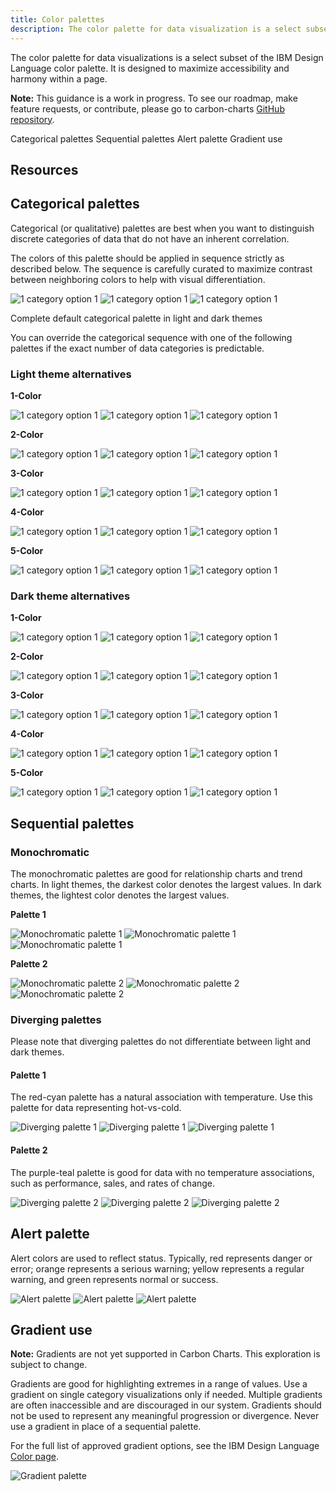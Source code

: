 ```yaml
---
title: Color palettes
description: The color palette for data visualization is a select subset of the IBM Design Language color palette.
---
```


<PageDescription>

The color palette for data visualizations is a select subset of the IBM Design Language color palette. It is designed to maximize accessibility and harmony within a page.

</PageDescription>

<InlineNotification>

**Note:** This guidance is a work in progress. To see our roadmap, make feature requests, or contribute, please go to carbon-charts [GitHub repository](https://github.com/carbon-design-system/carbon-charts).

</InlineNotification>

<AnchorLinks>

<AnchorLink>Categorical palettes</AnchorLink>
<AnchorLink>Sequential palettes</AnchorLink>
<AnchorLink>Alert palette</AnchorLink>
<AnchorLink>Gradient use</AnchorLink>

</AnchorLinks>

## Resources

<Row className="resource-card-group">
  <Column colLg={4} colMd={4} noGutterSm>
    <ResourceCard
      subTitle="Data visualization color palettes (IBM internal link)"
      href="https://ibm.box.com/s/3mt8fshtgy70r7rhxjhfo3gbdt0n3x5y"
      actionIcon="download">
      <MdxIcon name="sketch" />
    </ResourceCard>
  </Column>
</Row>

## Categorical palettes

Categorical (or qualitative) palettes are best when you want to distinguish discrete categories of data that do not have an inherent correlation.

The colors of this palette should be applied in sequence strictly as described below. The sequence is carefully curated to maximize contrast between neighboring colors to help with visual differentiation.

<Row>
<Column  colLg={8} colMd={6} colSm={4}>
<ArtDirection>

![1 category option 1](images/palettes-14catsm.png)
![1 category option 1](images/palettes-14cat.png)
![1 category option 1](images/palettes-14cat.png)

</ArtDirection>
<Caption>

Complete default categorical palette in light and dark themes

</Caption>

</Column>
</Row>

You can override the categorical sequence with one of the following palettes if the exact number of data categories is predictable.

### Light theme alternatives

**1-Color**

<Row>
<Column  colLg={8} colMd={6} colSm={4}>
<ArtDirection>

![1 category option 1](images/alts-light-1sm.png)
![1 category option 1](images/alts-light-1.png)
![1 category option 1](images/alts-light-1.png)

</ArtDirection>
</Column>
</Row>

**2-Color**

<Row>
<Column  colLg={12} colMd={8} colSm={4}>
<ArtDirection>

![1 category option 1](images/alts-light-2sm.png)
![1 category option 1](images/alts-light-2.png)
![1 category option 1](images/alts-light-2.png)

</ArtDirection>
</Column>
</Row>

**3-Color**

<Row>
<Column  colLg={12} colMd={8} colSm={4}>
<ArtDirection>

![1 category option 1](images/alts-light-3sm.png)
![1 category option 1](images/alts-light-3.png)
![1 category option 1](images/alts-light-3.png)

</ArtDirection>
</Column>
</Row>

**4-Color**

<Row>
<Column  colLg={8} colMd={6} colSm={4}>
<ArtDirection>

![1 category option 1](images/alts-light-4sm.png)
![1 category option 1](images/alts-light-4.png)
![1 category option 1](images/alts-light-4.png)

</ArtDirection>
</Column>
</Row>

**5-Color**

<Row>
<Column  colLg={8} colMd={6} colSm={4}>
<ArtDirection>

![1 category option 1](images/alts-light-5sm.png)
![1 category option 1](images/alts-light-5.png)
![1 category option 1](images/alts-light-5.png)

</ArtDirection>
</Column>
</Row>

### Dark theme alternatives

**1-Color**

<Row>
<Column  colLg={8} colMd={6} colSm={4}>
<ArtDirection>

![1 category option 1](images/alts-dark-1sm.png)
![1 category option 1](images/alts-dark-1.png)
![1 category option 1](images/alts-dark-1.png)

</ArtDirection>
</Column>
</Row>

**2-Color**

<Row>
<Column  colLg={12} colMd={8} colSm={4}>
<ArtDirection>

![1 category option 1](images/alts-dark-2sm.png)
![1 category option 1](images/alts-dark-2.png)
![1 category option 1](images/alts-dark-2.png)

</ArtDirection>
</Column>
</Row>

**3-Color**

<Row>
<Column  colLg={12} colMd={8} colSm={4}>
<ArtDirection>

![1 category option 1](images/alts-dark-3sm.png)
![1 category option 1](images/alts-dark-3.png)
![1 category option 1](images/alts-dark-3.png)

</ArtDirection>
</Column>
</Row>

**4-Color**

<Row>
<Column  colLg={8} colMd={6} colSm={4}>
<ArtDirection>

![1 category option 1](images/alts-dark-4sm.png)
![1 category option 1](images/alts-dark-4.png)
![1 category option 1](images/alts-dark-4.png)

</ArtDirection>
</Column>
</Row>

**5-Color**

<Row>
<Column  colLg={8} colMd={6} colSm={4}>
<ArtDirection>

![1 category option 1](images/alts-dark-5sm.png)
![1 category option 1](images/alts-dark-5.png)
![1 category option 1](images/alts-dark-5.png)

</ArtDirection>
</Column>
</Row>

## Sequential palettes

### Monochromatic

The monochromatic palettes are good for relationship charts and trend charts. In light themes, the darkest color denotes the largest values. In dark themes, the lightest color denotes the largest values.

**Palette 1**

<Row>
<Column  colLg={8} colMd={6} colSm={4}>
<ArtDirection>

![Monochromatic palette 1](images/palettes-mono-1sm.png)
![Monochromatic palette 1](images/palettes-mono-1.png)
![Monochromatic palette 1](images/palettes-mono-1.png)

</ArtDirection>
</Column>
</Row>

**Palette 2**

<Row>
<Column  colLg={8} colMd={6} colSm={4}>
<ArtDirection>

![Monochromatic palette 2](images/palettes-mono-2sm.png)
![Monochromatic palette 2](images/palettes-mono-2.png)
![Monochromatic palette 2](images/palettes-mono-2.png)

</ArtDirection>
</Column>
</Row>

### Diverging palettes

Please note that diverging palettes do not differentiate between light and dark themes.

#### Palette 1

The red-cyan palette has a natural association with temperature. Use this palette for data representing hot-vs-cold.

<Row>
<Column colLg={12} colMd={6} colSm={4}>
<ArtDirection>

![Diverging palette 1](images/palettes-div1sm.png)
![Diverging palette 1](images/palettes-div1.png)
![Diverging palette 1](images/palettes-div1.png)

</ArtDirection>
</Column>
</Row>

#### Palette 2

The purple-teal palette is good for data with no temperature associations, such as performance, sales, and rates of change.

<Row>
<Column colLg={12} colMd={6} colSm={4}>
<ArtDirection>

![Diverging palette 2](images/palettes-div2sm.png)
![Diverging palette 2](images/palettes-div2.png)
![Diverging palette 2](images/palettes-div2.png)

</ArtDirection>
</Column>
</Row>

## Alert palette

Alert colors are used to reflect status. Typically, red represents danger or error; orange represents a serious warning; yellow represents a regular warning, and green represents normal or success.

<Row>
<Column colLg={8} colMd={6} colSm={4}>
<ArtDirection>

![Alert palette](images/palettes-alert-sm.png)
![Alert palette](images/palettes-alert.png)
![Alert palette](images/palettes-alert.png)

</ArtDirection>
</Column>
</Row>

## Gradient use

<InlineNotification>

**Note:** Gradients are not yet supported in Carbon Charts. This exploration is subject to change.

</InlineNotification>

Gradients are good for highlighting extremes in a range of values. Use a gradient on single category visualizations only if needed. Multiple gradients are often inaccessible and are discouraged in our system. Gradients should not be used to represent any meaningful progression or divergence. Never use a gradient in place of a sequential palette.

For the full list of approved gradient options, see the IBM Design Language [Color page](https://www.ibm.com/design/language/elements/color#gradients).

<Row>
<Column colLg={8} colMd={6} colSm={4}>

![Gradient palette](images/gradient.png)

</Column>
</Row>
